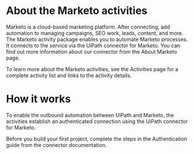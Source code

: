 ﻿# About the Marketo activities

Marketo is a cloud-based marketing platform. After connecting, add automation to managing campaigns, SEO work, leads, content, and more. The Marketo activity package enables you to automate Marketo processes. It connects to the service via the UiPath connector for Marketo. You can find out more information about our connector from the About Marketo page.

To learn more about the Marketo activities, see the Activities page for a complete activity list and links to the activity details.

# How it works

To enable the outbound automation between UiPath and Marketo, the activities establish an authenticated connection using the UiPath connector for Marketo.

Before you build your first project, complete the steps in the Authentication guide from the connector documentation.
